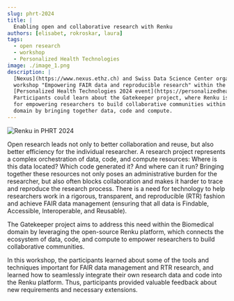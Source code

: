 ```yaml
---
slug: phrt-2024
title: |
  Enabling open and collaborative research with Renku
authors: [elisabet, rokroskar, laura]
tags:
  - open research
  - workshop
  - Personalized Health Technologies
image: ./image_1.png
description: |
  [Nexus](https://www.nexus.ethz.ch) and Swiss Data Science Center organized the 
  workshop "Empowering FAIR data and reproducible research" within the 
  [Personalized Health Technologies 2024 event](https://personalizedhealth.ch/#overview).
  Participants could learn about the Gatekeeper project, where Renku is leveraged
  for empowering researchers to build collaborative communities within the biomedical
  domain by bringing together data, code and compute.
---
```


![Renku in PHRT 2024](./image_1.png)

<!-- truncate -->

Open research leads not only to better collaboration and reuse, but also better
efficiency for the individual researcher. A research project represents a complex
orchestration of data, code, and compute resources: Where is this data located?
Which code generated it? And where can it run? Bringing together these resources
not only poses an administrative burden for the researcher, but also often blocks
collaboration and makes it harder to trace and reproduce the research process.
There is a need for technology to help researchers work in a rigorous, transparent,
and reproducible (RTR) fashion and achieve FAIR data management (ensuring that all
data is Findable, Accessible, Interoperable, and Reusable).

The Gatekeeper project aims to address this need within the Biomedical domain by
leveraging the open-source Renku platform, which connects the ecosystem of data, code,
and compute to empower researchers to build collaborative communities.

In this workshop, the participants learned about some of the tools and techniques
important for FAIR data management and RTR research, and learned how to seamlessly
integrate their own research data and code into the Renku platform. Thus, participants
provided valuable feedback about new requirements and necessary extensions.
